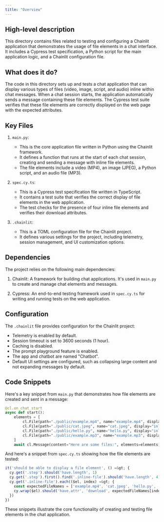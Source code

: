 ```yaml
---
title: "Overview"
---
```


## High-level description
This directory contains files related to testing and configuring a Chainlit application that demonstrates the usage of file elements in a chat interface. It includes a Cypress test specification, a Python script for the main application logic, and a Chainlit configuration file.

## What does it do?
The code in this directory sets up and tests a chat application that can display various types of files (video, image, script, and audio) inline within chat messages. When a chat session starts, the application automatically sends a message containing these file elements. The Cypress test suite verifies that these file elements are correctly displayed on the web page with the expected attributes.

## Key Files

1. `main.py`:
   - This is the core application file written in Python using the Chainlit framework.
   - It defines a function that runs at the start of each chat session, creating and sending a message with inline file elements.
   - The file elements include a video (MP4), an image (JPEG), a Python script, and an audio file (MP3).

2. `spec.cy.ts`:
   - This is a Cypress test specification file written in TypeScript.
   - It contains a test suite that verifies the correct display of file elements in the web application.
   - The test checks for the presence of four inline file elements and verifies their download attributes.

3. `.chainlit`:
   - This is a TOML configuration file for the Chainlit project.
   - It defines various settings for the project, including telemetry, session management, and UI customization options.

## Dependencies
The project relies on the following main dependencies:

1. Chainlit: A framework for building chat applications. It's used in `main.py` to create and manage chat elements and messages.

2. Cypress: An end-to-end testing framework used in `spec.cy.ts` for writing and running tests on the web application.

## Configuration
The `.chainlit` file provides configuration for the Chainlit project:

- Telemetry is enabled by default.
- Session timeout is set to 3600 seconds (1 hour).
- Caching is disabled.
- The prompt playground feature is enabled.
- The app and chatbot are named "Chatbot".
- Default UI settings are configured, such as collapsing large content and not expanding messages by default.

## Code Snippets

Here's a key snippet from `main.py` that demonstrates how file elements are created and sent in a message:

```python
@cl.on_chat_start
async def start():
    elements = [
        cl.File(path="./public/example.mp4", name="example.mp4", display="inline", mime="video/mp4"),
        cl.File(path="./public/cat.jpeg", name="cat.jpeg", display="inline", mime="image/jpeg"),
        cl.File(path="./public/hello.py", name="hello.py", display="inline", mime="text/x-python"),
        cl.File(path="./public/example.mp3", name="example.mp3", display="inline", mime="audio/mpeg"),
    ]
    await cl.Message(content="Here are some files:", elements=elements).send()
```

And here's a snippet from `spec.cy.ts` showing how the file elements are tested:

```typescript
it('should be able to display a file element', () =&gt; {
  cy.get('.step').should('have.length', 1)
  cy.get('.step').first().find('.inline-file').should('have.length', 4)
  cy.get('.inline-file').each(($el, index) =&gt; {
    const expectedFileNames = ['example.mp4', 'cat.jpeg', 'hello.py', 'example.mp3']
    cy.wrap($el).should('have.attr', 'download', expectedFileNames[index])
  })
})
```

These snippets illustrate the core functionality of creating and testing file elements in the chat application.